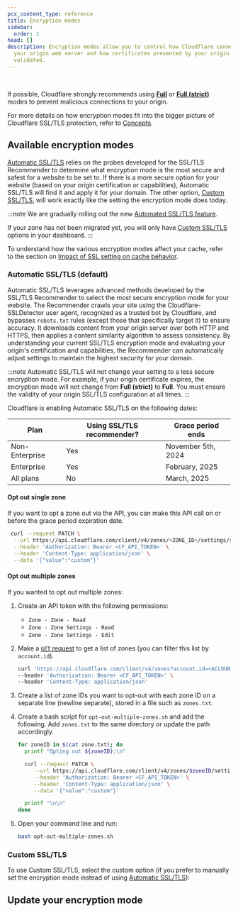 ```yaml
---
pcx_content_type: reference
title: Encryption modes
sidebar:
  order: 1
head: []
description: Encryption modes allow you to control how Cloudflare connects to
  your origin web server and how certificates presented by your origin are
  validated.
---
```



<Render file="encryption-mode-definition" /> <br />

If possible, Cloudflare strongly recommends using [**Full**](/ssl/origin-configuration/ssl-modes/full/) or [**Full (strict)**](/ssl/origin-configuration/ssl-modes/full-strict/) modes to prevent malicious connections to your origin.

For more details on how encryption modes fit into the bigger picture of Cloudflare SSL/TLS protection, refer to [Concepts](/ssl/concepts/#ssltls-certificate).

## Available encryption modes

[Automatic SSL/TLS](#automatic-ssltls-default) relies on the probes developed for the SSL/TLS Recommender to determine what encryption mode is the most secure and safest for a website to be set to. If there is a more secure option for your website (based on your origin certification or capabilities), Automatic SSL/TLS will find it and apply it for your domain. The other option, [Custom SSL/TLS](#custom-ssltls), will work exactly like the setting the encryption mode does today.

:::note
We are gradually rolling out the new [Automated SSL/TLS feature](#automatic-ssltls-default).

If your zone has not been migrated yet, you will only have [Custom SSL/TLS](#custom-ssltls) options in your dashboard.
:::

To understand how the various encryption modes affect your cache, refer to the section on [Impact of SSL setting on cache behavior](/cache/how-to/cache-keys/#impact-of-ssl-settings-on-cache-behavior).

### Automatic SSL/TLS (default)

Automatic SSL/TLS leverages advanced methods developed by the SSL/TLS Recommender to select the most secure encryption mode for your website. The Recommender crawls your site using the Cloudflare-SSLDetector user agent, recognized as a trusted bot by Cloudflare, and bypasses `robots.txt` rules (except those that specifically target it) to ensure accuracy. It downloads content from your origin server over both HTTP and HTTPS, then applies a content similarity algorithm to assess consistency. By understanding your current SSL/TLS encryption mode and evaluating your origin's certification and capabilities, the Recommender can automatically adjust settings to maintain the highest security for your domain.

:::note
Automatic SSL/TLS will not change your setting to a less secure encryption mode. For example, if your origin certificate expires, the encryption mode will not change from **Full (strict)** to **Full**. You must ensure the validity of your origin SSL/TLS configuration at all times.
:::

Cloudflare is enabling Automatic SSL/TLS on the following dates:

| Plan           | Using SSL/TLS recommender? | Grace period ends |
| -------------- | -------------------------- | ----------------- |
| Non-Enterprise | Yes                        | November 5th, 2024 |
| Enterprise     | Yes                        | February, 2025   |
| All plans      | No                         | March, 2025  |

#### Opt out single zone

If you want to opt a zone out via the API, you can make this API call on or before the grace period expiration date.

```bash
 curl --request PATCH \
  --url https://api.cloudflare.com/client/v4/zones/<ZONE_ID>/settings/ssl_automatic_mode \
  --header 'Authorization: Bearer <CF_API_TOKEN>' \
  --header 'Content-Type: application/json' \
  --data '{"value":"custom"}'
```

#### Opt out multiple zones

If you wanted to opt out multiple zones:

1. Create an API token with the following permissions:
   - `Zone - Zone - Read`
   - `Zone - Zone Settings - Read`
   - `Zone - Zone Settings - Edit`
2. Make a [`GET` request](/api/resources/zones/methods/list/) to get a list of zones (you can filter this list by `account.id`).

   ```bash "account.id=<ACCOUNT_ID>"
   curl 'https://api.cloudflare.com/client/v4/zones?account.id=<ACCOUNT_ID>' \
   --header 'Authorization: Bearer <CF_API_TOKEN>' \
   --header 'Content-Type: application/json'
   ```

3. Create a list of zone IDs you want to opt-out with each zone ID on a separate line (newline separate), stored in a file such as `zones.txt`.
4. Create a bash script for `opt-out-multiple-zones.sh` and add the following. Add `zones.txt` to the same directory or update the path accordingly.

   ```bash title="opt-out-multiple-zones.sh"
   for zoneID in $(cat zone.txt); do
     printf "Opting out ${zoneID}:\n"

     curl --request PATCH \
   		--url https://api.cloudflare.com/client/v4/zones/$zoneID/settings/ssl_automatic_mode \
   		--header 'Authorization: Bearer <CF_API_TOKEN>' \
   		--header 'Content-Type: application/json' \
   		--data '{"value":"custom"}'

     printf "\n\n"
   done
   ```

5. Open your command line and run:

   ```bash
   bash opt-out-multiple-zones.sh
   ```

### Custom SSL/TLS

To use Custom SSL/TLS, select the custom option (if you prefer to manually set the encryption mode instead of using [Automatic SSL/TLS](#automatic-ssltls-default)):

<DirectoryListing descriptions />

## Update your encryption mode

<Tabs syncKey="dashPlusAPI"> <TabItem label="Dashboard">

<Render file="change-encryption-mode-dash" />

</TabItem> <TabItem label="API">

<Render file="change-encryption-mode-api" />

</TabItem> </Tabs>

<Render file="configuration-rule-promotion" product="rules" />

